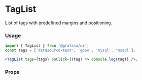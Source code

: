 
# TagList

List of tags with predefined margins and positioning.

<Preview>
  <TagList tags={['datasource-test', 'gdev', 'mysql', 'mssql']} />
</Preview>

### Usage

```jsx
import { TagList } from '@grafana/ui';
const tags = ['datasource-test', 'gdev', 'mysql', 'mssql'];

<TagList tags={tags} onClick={(tag) => console.log(tag)} />;
```

### Props

<ArgTypes of={TagList} />
